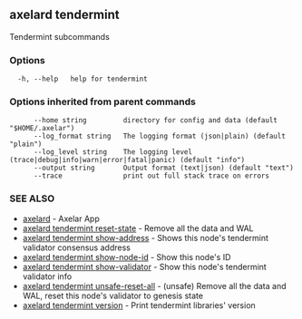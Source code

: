 ## axelard tendermint

Tendermint subcommands

### Options

```
  -h, --help   help for tendermint
```

### Options inherited from parent commands

```
      --home string         directory for config and data (default "$HOME/.axelar")
      --log_format string   The logging format (json|plain) (default "plain")
      --log_level string    The logging level (trace|debug|info|warn|error|fatal|panic) (default "info")
      --output string       Output format (text|json) (default "text")
      --trace               print out full stack trace on errors
```

### SEE ALSO

- [axelard](/cli-docs/v0_31_3/axelard) - Axelar App
- [axelard tendermint reset-state](/cli-docs/v0_31_3/axelard_tendermint_reset-state) - Remove all the data and WAL
- [axelard tendermint show-address](/cli-docs/v0_31_3/axelard_tendermint_show-address) - Shows this node's tendermint validator consensus address
- [axelard tendermint show-node-id](/cli-docs/v0_31_3/axelard_tendermint_show-node-id) - Show this node's ID
- [axelard tendermint show-validator](/cli-docs/v0_31_3/axelard_tendermint_show-validator) - Show this node's tendermint validator info
- [axelard tendermint unsafe-reset-all](/cli-docs/v0_31_3/axelard_tendermint_unsafe-reset-all) - (unsafe) Remove all the data and WAL, reset this node's validator to genesis state
- [axelard tendermint version](/cli-docs/v0_31_3/axelard_tendermint_version) - Print tendermint libraries' version
